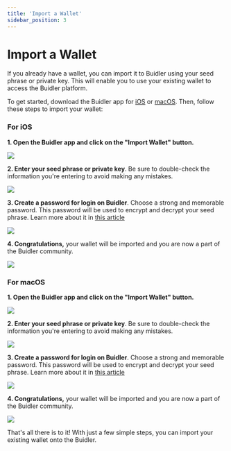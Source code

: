 ```yaml
---
title: 'Import a Wallet'
sidebar_position: 3
---
```


# Import a Wallet

If you already have a wallet, you can import it to Buidler using your seed phrase or private key. This will enable you to use your existing wallet to access the Buidler platform.

To get started, download the Buidler app for [iOS](https://buidler.app/download/ios) or [macOS](https://buidler.app/download/mac). Then, follow these steps to import your wallet:

### For iOS

**1. Open the Buidler app and click on the "Import Wallet" button.**

<div class="mobile-screenshot">

![](../../static/img/using-buidler/import-wallet/import-wallet.png)

</div>

**2. Enter your seed phrase or private key**. Be sure to double-check the information you're entering to avoid making any mistakes.

<div class="mobile-screenshot">

![](../../static/img/using-buidler/import-wallet/import-seed-phrase.png)

</div>

**3. Create a password for login on Buidler**. Choose a strong and memorable password. This password will be used to encrypt and decrypt your seed phrase. Learn more about it in [this article](https://docs.buidler.app/docs/blog/how-buidler-store-your-password)
<div class="mobile-screenshot">

![](../../static/img/using-buidler/create-wallet/create-password.png)

</div>

**4. Congratulations,** your wallet will be imported and you are now a part of the Buidler community.

<div class="mobile-screenshot">

![](../../static/img/using-buidler/create-wallet/create-wallet-success.png)

</div>

### For macOS

**1. Open the Buidler app and click on the "Import Wallet" button.**

![](../../static/img/using-buidler/import-wallet/mac-import-wallet.png)
    
**2. Enter your seed phrase or private key**. Be sure to double-check the information you're entering to avoid making any mistakes.

![](../../static/img/using-buidler/import-wallet/mac-import-seedphrase.png)

**3. Create a password for login on Buidler**. Choose a strong and memorable password. This password will be used to encrypt and decrypt your seed phrase. Learn more about it in [this article](https://docs.buidler.app/docs/blog/how-buidler-store-your-password)

![](../../static/img/using-buidler/create-wallet/mac-create-password.png)


**4. Congratulations,** your wallet will be imported and you are now a part of the Buidler community.

![](../../static/img/using-buidler/create-wallet/mac-create-wallet-success.png)

That's all there is to it! With just a few simple steps, you can import your existing wallet onto the Buidler.